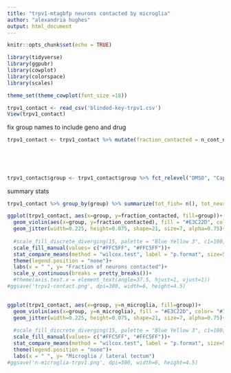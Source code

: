```yaml
---
title: "trpv1-mtagbfp neurons contacted by microglia"
author: "alexandria hughes"
output: html_document
---
```


```r
knitr::opts_chunk$set(echo = TRUE)
```


```r
library(tidyverse)
library(ggpubr)
library(cowplot)
library(colorspace)
library(scales)
```

```r
theme_set(theme_cowplot(font_size =18))
```

```r
trpv1_contact <- read_csv('blinded-key-trpv1.csv')
View(trpv1_contact)
```

fix group names to include geno and drug
```r
trpv1_contact <- trpv1_contact %>% mutate(fraction_contacted = n_cont_neurons / n_neurons) %>% mutate("group2"=
                                                                                                        case_when(
                                                                                                          group == "DMSO" ~ "TRPV1-mTagBFP + DMSO",
                                                                                                          group == "Capsaicin" ~ "TRPV1-mTagBFP + Csn"))
                                                                                                          
```


```r
trpv1_contact$group <- trpv1_contact$group %>% fct_relevel("DMSO", "Capsaicin")
```

summary stats
```r
trpv1_contact %>% group_by(group) %>% summarize(tot_fish= n(), tot_neurons = sum(n_neurons))
```


```r
ggplot(trpv1_contact, aes(x=group, y=fraction_contacted, fill=group))+
  geom_violin(aes(x=group, y=fraction_contacted), fill = "#E3C22D", color= "#777777", size=1, alpha=0.5, adjust=1.3, linetype="longdash", scale="width", trim=FALSE, draw_quantiles = c(0.25, 0.5, 0.75))+
  geom_jitter(width=0.225, height=0.075, shape=21, size=7, alpha=0.75)+
  
  #scale_fill_discrete_diverging(15, palette = "Blue Yellow 3", c1=100, h1=285, h2=285, l1=90, l2=68)+
  scale_fill_manual(values= c("#FFC5FF", "#FFC5FF"))+
  stat_compare_means(method = "wilcox.test", label = "p.format", size=5.5, label.x=1.35, label.y=1.5)+
  theme(legend.position = "none")+
  labs(x = " ", y= "Fraction of neurons contacted")+
  scale_y_continuous(breaks = pretty_breaks())+
  #theme(axis.text.x = element_text(angle=37.5, hjust=1, vjust=1))
#ggsave('trpv1-contact.png', dpi=300, width=6, height=4.5)  
  

```

```r
ggplot(trpv1_contact, aes(x=group, y=n_microglia, fill=group))+
  geom_violin(aes(x=group, y=n_microglia), fill = "#E3C22D", color= "#777777", size=1, alpha=0.5, adjust=1.3, linetype="longdash", scale="width", trim=FALSE, draw_quantiles = c(0.25, 0.5, 0.75))+
  geom_jitter(width=0.225, height=0.075, shape=21, size=7, alpha=0.75)+
  
  #scale_fill_discrete_diverging(15, palette = "Blue Yellow 3", c1=100, h1=285, h2=285, l1=90, l2=68)+
  scale_fill_manual(values= c("#FFC5FF", "#FFC5FF"))+
  stat_compare_means(method = "wilcox.test", label = "p.format", size=5.5, label.x=1.35, label.y=8)+
  theme(legend.position = "none")+
  labs(x = " ", y= "Microglia / lateral tectum")
#ggsave('n-microglia-trpv1.png', dpi=300, width=6, height=4.5)
  
```


